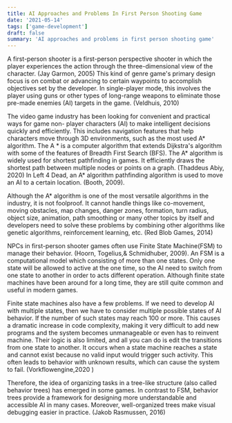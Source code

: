```yaml
---
title: AI Approaches and Problems In First Person Shooting Game
date: '2021-05-14'
tags: ['game-development']
draft: false
summary: 'AI approaches and problems in first person shooting game'
---
```


A first-person shooter is a first-person perspective shooter in which the player experiences the
action through the three-dimensional view of the character. (Jay Garmon, 2005) This kind of
genre game's primary design focus is on combat or advancing to certain waypoints to
accomplish objectives set by the developer. In single-player mode, this involves the player
using guns or other types of long-range weapons to eliminate those pre-made enemies (AI)
targets in the game. (Veldhuis, 2010)

The video game industry has been looking for convenient and practical ways for game non-
player characters (AI) to make intelligent decisions quickly and efficiently. This includes
navigation features that help characters move through 3D environments, such as the most
used A* algorithm. The A * is a computer algorithm that extends Dijkstra's algorithm with
some of the features of Breadth First Search (BFS). The A* algorithm is widely used for
shortest pathfinding in games. It efficiently draws the shortest path between multiple nodes or
points on a graph. (Thaddeus Abiy, 2020) In Left 4 Dead, an A* algorithm pathfinding
algorithm is used to move an AI to a certain location. (Booth, 2009).

Although the A* algorithm is one of the most versatile algorithms in the industry, it is not
foolproof. It cannot handle things like co-movement, moving obstacles, map changes, danger
zones, formation, turn radius, object size, animation, path smoothing or many other topics by
itself and developers need to solve these problems by combining other algorithms like genetic
algorithms, reinforcement learning, etc. (Red Blob Games, 2014)

NPCs in first-person shooter games often use Finite State Machine(FSM) to manage their
behavior. (Hoorn, Togelius,& Schmidhuber, 2009). An FSM is a computational model which
consisting of more than one states. Only one state will be allowed to active at the one time, so
the AI need to switch from one state to another in order to acts different operation. Although
finite state machines have been around for a long time, they are still quite common and useful
in modern games.

Finite state machines also have a few problems. If we need to develop AI with multiple states,
then we have to consider multiple possible states of AI behavior. If the number of such states
may reach 100 or more. This causes a dramatic increase in code complexity, making it very
difficult to add new programs and the system becomes unmanageable or even has to reinvent
machine. Their logic is also limited, and all you can do is edit the transitions from one state to
another. It occurs when a state machine reaches a state and cannot exist because no valid input
would trigger such activity. This often leads to behavior with unknown results, which can
cause the system to fail. (Vorkflowengine,2020 )

Therefore, the idea of organizing tasks in a tree-like structure (also called behavior trees) has
emerged in some games. In contrast to FSM, behavior trees provide a framework for
designing more understandable and accessible AI in many cases. Moreover, well-organized
trees make visual debugging easier in practice. (Jakob Rasmussen, 2016)